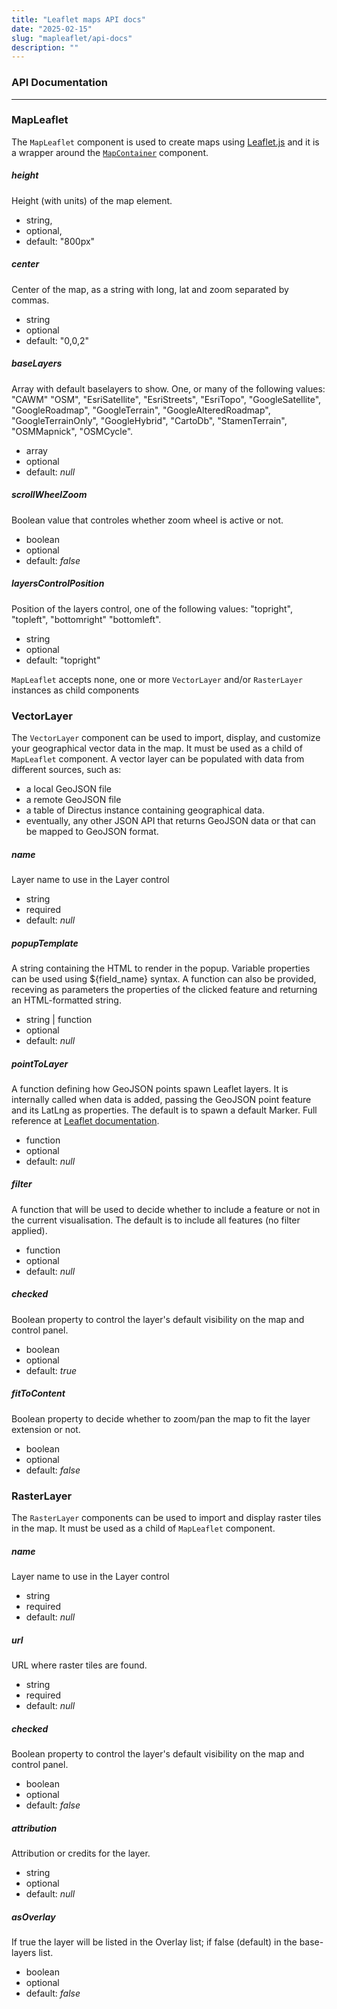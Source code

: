 ```yaml
---
title: "Leaflet maps API docs"
date: "2025-02-15"
slug: "mapleaflet/api-docs"
description: ""
---
```



### API Documentation


---

### MapLeaflet
The `MapLeaflet` component is used to create maps using [Leaflet.js](https://leafletjs.com/) and it is a wrapper around the [`MapContainer`](https://react-leaflet.js.org/docs/api-map/) component.

##### height
Height (with units) of the map element.
- string, 
- optional, 
- default: "800px"

##### center
Center of the map, as a string with long, lat and zoom separated by commas.
- string
- optional
- default: "0,0,2"


##### baseLayers
Array with default baselayers to show. One, or many of the following values: "CAWM" "OSM", "EsriSatellite", "EsriStreets", "EsriTopo", "GoogleSatellite", "GoogleRoadmap", "GoogleTerrain", "GoogleAlteredRoadmap", "GoogleTerrainOnly", "GoogleHybrid", "CartoDb", "StamenTerrain", "OSMMapnick", "OSMCycle".
- array
- optional
- default: _null_


##### scrollWheelZoom
Boolean value that controles whether zoom wheel is active or not.
- boolean
- optional
- default: _false_


##### layersControlPosition
Position of the layers control, one of the following values: "topright", "topleft", "bottomright" "bottomleft".
- string
- optional
- default: "topright"


`MapLeaflet` accepts none, one or more `VectorLayer` and/or `RasterLayer` instances as child components


### VectorLayer

The `VectorLayer` component can be used to import, display, and customize your geographical vector data in the map. It must be used as a child of `MapLeaflet` component. A vector layer can be populated with data from different sources, such as:
- a local GeoJSON file
- a remote GeoJSON file
- a table of Directus instance containing geographical data.
- eventually, any other JSON API that returns GeoJSON data or that can be mapped to GeoJSON format.

<SourceDocs />

##### name
Layer name to use in the Layer control
- string
- required
- default: _null_

##### popupTemplate
A string containing the HTML to render in the popup. Variable properties can be used using \$\{field_name\} syntax. A function can also be provided, receving as parameters the properties of the clicked feature and returning an HTML-formatted string.
- string | function
- optional
- default: _null_

##### pointToLayer
A function defining how GeoJSON points spawn Leaflet layers. It is internally called when data is added, passing the GeoJSON point feature and its LatLng as properties. The default is to spawn a default Marker. Full reference at [Leaflet documentation](https://leafletjs.com/reference.html#geojson-pointtolayer).
- function
- optional
- default: _null_ 


##### filter
A function that will be used to decide whether to include a feature or not in the current visualisation. The default is to include all features (no filter applied).
- function
- optional
- default: _null_

##### checked
Boolean property to control the layer's default visibility on the map and control panel.
- boolean
- optional
- default: _true_

##### fitToContent
Boolean property to decide whether to zoom/pan the map to fit the layer extension or not.
- boolean
- optional
- default: _false_

### RasterLayer

The `RasterLayer` components can be used to import and display raster tiles in the map. It must be used as a child of `MapLeaflet` component.

##### name
Layer name to use in the Layer control
- string
- required
- default: _null_

##### url
URL where raster tiles are found.
- string
- required
- default: _null_

##### checked
Boolean property to control the layer's default visibility on the map and control panel.
- boolean
- optional
- default: _false_

##### attribution
Attribution or credits for the layer.
- string
- optional
- default: _null_

##### asOverlay
If true the layer will be listed in the Overlay list; if false (default) in the base-layers list.
- boolean
- optional
- default: _false_
